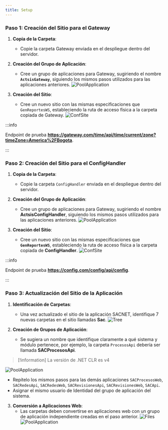 ```yaml
---
title: Setup
---
```


### Paso 1: Creación del Sitio para el Gateway
1. **Copia de la Carpeta**:
	- Copie la carpeta Gateway enviada en el despliegue dentro del servidor.
2. **Creación del Grupo de Aplicación**:
	- Cree un grupo de aplicaciones para Gateway, sugiriendo el nombre **`ActsisGateway`**, siguiendo los mismos pasos utilizados para las aplicaciones anteriores.
![PoolApplication](/img/docs/it/.net8/20241203074227.webp)


3. **Creación del Sitio**:
	- Cree un nuevo sitio con las mismas especificaciones que `GenReportesWS`, estableciendo la ruta de acceso física a la carpeta copiada de Gateway.
![ConfSite](/img/docs/it/.net8/20241203083855.webp)

:::info

Endpoint de prueba **https://gateway.com/time/api/time/current/zone?timeZone=America%2FBogota**.

:::

### Paso 2: Creación del Sitio para el **ConfigHandler**
1. **Copia de la Carpeta**:
	- Copie la carpeta `ConfigHandler` enviada en el despliegue dentro del servidor.
2. **Creación del Grupo de Aplicación**:
	- Cree un grupo de aplicaciones para Gateway, sugiriendo el nombre **ActsisConfigHandler**, siguiendo los mismos pasos utilizados para las aplicaciones anteriores.
![PoolApplication](/img/docs/it/.net8/20241203084304.webp)


3. **Creación del Sitio**:
	- Cree un nuevo sitio con las mismas especificaciones que **`GenReportesWS`**, estableciendo la ruta de acceso física a la carpeta copiada de **ConfigHandler**.
![ConfSite](/img/docs/it/.net8/20241203084404.webp)

:::info

Endpoint de prueba **https://config.com/config/api/config**.

:::

### Paso 3: Actualización del Sitio de la Aplicación
1. **Identificación de Carpetas**:
	- Una vez actualizado el sitio de la aplicación SACNET, identifique 7 nuevas carpetas en el sitio llamadas **Sac**.
![Tree](/img/docs/it/.net8/20241203085023.webp)


2. **Creación de Grupos de Aplicación**:
	- Se sugiera un nombre que identifique claramente a qué sistema y módulo pertenece, por ejemplo, la carpeta `ProcesosApi` debería ser llamada **SACProcesosApi**.
> [!information]
> La versión de .NET CLR es v4

![PoolApplication](/img/docs/it/.net8/20241203085310.webp)


- Repítelo los mismos pasos para las demás aplicaciones `SACProcesosWeb`, `SACRedesApi`, `SACRedesWeb`, `SACRevisionesApi`, `SACRevisionesWeb`, `SACApi`.
- Asignar el mismo usuario de Identidad del grupo de aplicación del sistema.

3. **Conversión a Aplicaciones Web**:
	- Las carpetas deben convertirse en aplicaciones web con un grupo de aplicación independiente creadas en el paso anterior.
![Files](/img/docs/it/.net8/20241203085655.webp)
![PoolApplication](/img/docs/it/.net8/20241203085659.webp)
